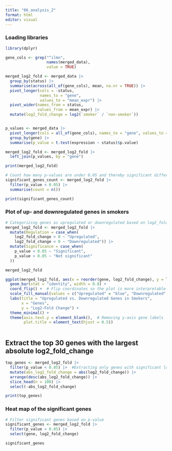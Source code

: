 ```yaml
---
title: "06_analysis_2"
format: html
editor: visual
---
```


### Loading libraries

```r
library(dplyr)
```

```r
gene_cols <- grep("^ilmn",
                  names(merged_data),
                  value = TRUE)

merged_log2_fold <- merged_data |> 
  group_by(status) |> 
  summarise(across(all_of(gene_cols), mean, na.nr = TRUE)) |> 
  pivot_longer(cols = -status,
               names_to = "gene",
               values_to = "mean_expr") |> 
  pivot_wider(names_from = status, 
              values_from = mean_expr) |> 
  mutate(log2_fold_change = log2(`smoker` / `non-smoker`))


p_values <- merged_data |>
  pivot_longer(cols = all_of(gene_cols), names_to = "gene", values_to = "expression") |>
  group_by(gene) |> 
  summarise(p_value = t.test(expression ~ status)$p.value)

merged_log2_fold <- merged_log2_fold |> 
  left_join(p_values, by = "gene")

print(merged_log2_fold)

# Count how many p-values are under 0.05 and thereby significant different
significant_genes_count <- merged_log2_fold |>
  filter(p_value < 0.05) |>
  summarise(count = n())

print(significant_genes_count)
```

### Plot of up- and downregulated genes in smokers

```r
# Categorizing genes as upregulated or downregulated based on log2_fold_change
merged_log2_fold <- merged_log2_fold |>
  mutate(Regulation = case_when(
    log2_fold_change > 0 ~ "Upregulated",
    log2_fold_change < 0 ~ "Downregulated")) |>
  mutate(Significance = case_when(
    p_value < 0.05 ~ "Significant",
    p_value > 0.05 ~ "Not significant"
  ))

merged_log2_fold

ggplot(merged_log2_fold, aes(x = reorder(gene, log2_fold_change), y = log2_fold_change, fill = Regulation)) +
  geom_bar(stat = "identity", width = 0.8) + 
  coord_flip() +  # Flip coordinates so the plot is more interpretable 
  scale_fill_manual(values = c("Upregulated" = "blue", "Downregulated" = "red")) +
  labs(title = "Upregulated vs. Downregulated Genes in Smokers",
       x = "Genes",
       y = "Log2-Fold Change") +
  theme_minimal() +
  theme(axis.text.y = element_blank(),  # Removing y-axis gene labels
        plot.title = element_text(hjust = 0.5))
```

```r

```

## Extract the top 30 genes with the largest absolute log2_fold_change

```r
top_genes <- merged_log2_fold |>
  filter(p_value < 0.05) |>  #Extracting only genes with significant log2 fold change 
  mutate(abs_log2_fold_change = abs(log2_fold_change)) |> 
  arrange(desc(abs_log2_fold_change)) |>
  slice_head(n = 100) |>
  select(-abs_log2_fold_change) 

print(top_genes)

```

### Heat map of the significant genes

```r
# Filter significant genes based on p-value
significant_genes <- merged_log2_fold |> 
  filter(p_value < 0.05) |> 
  select(gene, log2_fold_change)

significant_genes
```
